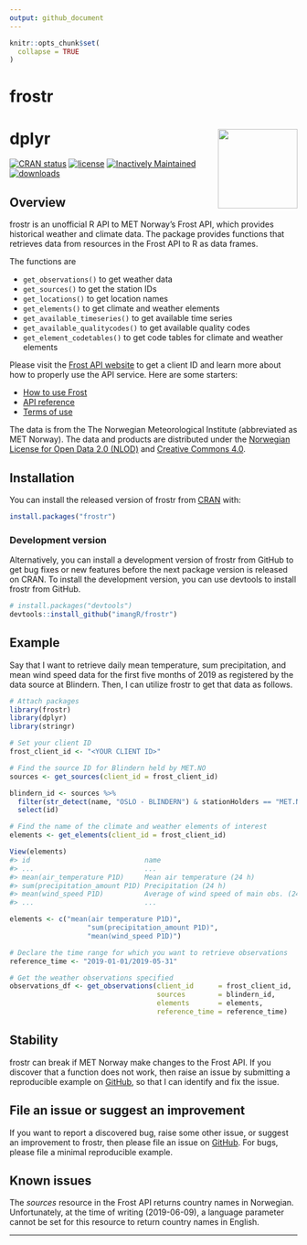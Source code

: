 ```yaml
---
output: github_document
---
```


<!-- README.md is generated from README.Rmd. Please edit that file -->

```r
knitr::opts_chunk$set(
  collapse = TRUE
)
```

# frostr

# dplyr <a href='https://github.com/imangR/frostr'><img src='man/figures/frostr_logo.svg' align="right" height="139" /></a>

<!-- badges: start -->
[![CRAN status](https://www.r-pkg.org/badges/version/frostr)](https://cran.r-project.org/package=frostr)
[![license](https://img.shields.io/github/license/mashape/apistatus.svg?maxAge=2592000)](https://github.com/imangR/frostr/blob/master/LICENSE)
[![Inactively Maintained](https://img.shields.io/badge/Maintenance%20Level-Inactively%20Maintained-yellowgreen.svg)](https://gist.github.com/cheerfulstoic/d107229326a01ff0f333a1d3476e068d)
[![downloads](http://cranlogs.r-pkg.org/badges/grand-total/frostr)](https://cran.r-project.org/package=frostr)

<!-- badges: end -->

## Overview

frostr is an unofficial R API to MET Norway's Frost API, which provides
historical weather and climate data. The package provides functions that 
retrieves data from resources in the Frost  API to R as data frames. 

The functions are

* `get_observations()` to get weather data
* `get_sources()` to get the station IDs
* `get_locations()` to get location names
* `get_elements()` to get climate and weather elements
* `get_available_timeseries()` to get available time series
* `get_available_qualitycodes()` to get available quality codes
* `get_element_codetables()` to get code tables for climate and weather elements

Please visit the [Frost API website](https://frost.met.no/index.html) to get a
client ID and learn more about how to properly use the API service. Here are some
starters:

* [How to use Frost](https://frost.met.no/howto.html)
* [API reference](https://frost.met.no/api.html)
* [Terms of use](https://frost.met.no/termsofuse2.html)

The data is from the The Norwegian Meteorological Institute (abbreviated as 
MET Norway). The data and products are distributed under the 
[Norwegian License for Open Data 2.0 (NLOD)](https://data.norge.no/nlod/en/2.0)
and [Creative Commons 4.0](https://creativecommons.org/licenses/by/4.0/).

## Installation

You can install the released version of frostr from 
[CRAN](https://CRAN.R-project.org) with:

```r
install.packages("frostr")
```

### Development version

Alternatively, you can install a development version of frostr from GitHub
to get bug fixes or new features before the next package version is released 
on CRAN. To install the development version, you can use devtools to install
frostr from GitHub.

```r
# install.packages("devtools")
devtools::install_github("imangR/frostr")
```

## Example

Say that I want to retrieve daily mean temperature, sum precipitation, and 
mean wind speed data for the first five months of 2019 as registered by the
data source at Blindern. Then, I can utilize frostr to get that 
data as follows.

```r
# Attach packages
library(frostr)
library(dplyr)
library(stringr)

# Set your client ID
frost_client_id <- "<YOUR CLIENT ID>"

# Find the source ID for Blindern held by MET.NO
sources <- get_sources(client_id = frost_client_id)

blindern_id <- sources %>%
  filter(str_detect(name, "OSLO - BLINDERN") & stationHolders == "MET.NO") %>% 
  select(id)

# Find the name of the climate and weather elements of interest
elements <- get_elements(client_id = frost_client_id)

View(elements)
#> id                            name                                      units
#> ...                           ...                                       ...
#> mean(air_temperature P1D)     Mean air temperature (24 h)               degC
#> sum(precipitation_amount P1D) Precipitation (24 h)                      mm
#> mean(wind_speed P1D)          Average of wind speed of main obs. (24 h) m/s
#> ...                           ...                                       ...

elements <- c("mean(air temperature P1D)",
                   "sum(precipitation_amount P1D)",
                   "mean(wind_speed P1D)")

# Declare the time range for which you want to retrieve observations
reference_time <- "2019-01-01/2019-05-31"

# Get the weather observations specified
observations_df <- get_observations(client_id      = frost_client_id,
                                    sources        = blindern_id,
                                    elements       = elements,
                                    reference_time = reference_time)

```

## Stability

frostr can break if MET Norway make changes to the Frost API. If you discover 
that a function does not work, then raise an issue by submitting
a reproducible example on [GitHub](https://github.com/imangR/frostr/issues),
so that I can identify and fix the issue.

## File an issue or suggest an improvement

If you want to report a discovered bug, raise some other issue, or suggest an
improvement to frostr, then please file an issue on [GitHub](https://github.com/imangR/frostr/issues).
For bugs, please file a minimal reproducible example.

## Known issues

The *sources* resource in the Frost API returns country names in Norwegian.
Unfortunately, at the time of writing (2019-06-09), a language parameter 
cannot be set for this resource to return country names in English.

---
